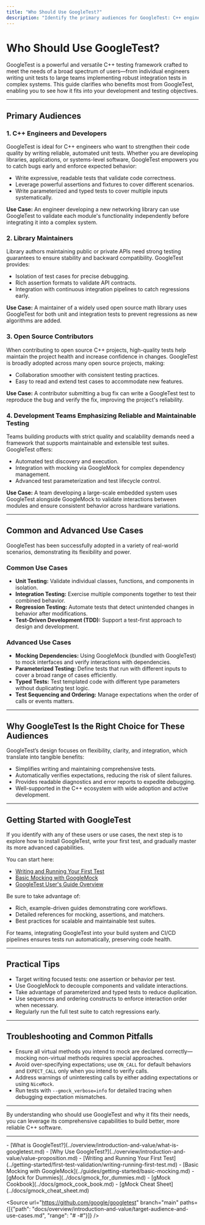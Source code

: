 ```yaml
---
title: "Who Should Use GoogleTest?"
description: "Identify the primary audiences for GoogleTest: C++ engineers, library maintainers, open source contributors, and teams needing reliable, maintainable unit and integration tests. Review common and advanced use cases adopted by industry and open source projects."
---
```


# Who Should Use GoogleTest?

GoogleTest is a powerful and versatile C++ testing framework crafted to meet the needs of a broad spectrum of users—from individual engineers writing unit tests to large teams implementing robust integration tests in complex systems. This guide clarifies who benefits most from GoogleTest, enabling you to see how it fits into your development and testing objectives.

---

## Primary Audiences

### 1. C++ Engineers and Developers

GoogleTest is ideal for C++ engineers who want to strengthen their code quality by writing reliable, automated unit tests. Whether you are developing libraries, applications, or systems-level software, GoogleTest empowers you to catch bugs early and enforce expected behavior:

- Write expressive, readable tests that validate code correctness.
- Leverage powerful assertions and fixtures to cover different scenarios.
- Write parameterized and typed tests to cover multiple inputs systematically.

**Use Case:** An engineer developing a new networking library can use GoogleTest to validate each module's functionality independently before integrating it into a complex system.

### 2. Library Maintainers

Library authors maintaining public or private APIs need strong testing guarantees to ensure stability and backward compatibility. GoogleTest provides:

- Isolation of test cases for precise debugging.
- Rich assertion formats to validate API contracts.
- Integration with continuous integration pipelines to catch regressions early.

**Use Case:** A maintainer of a widely used open source math library uses GoogleTest for both unit and integration tests to prevent regressions as new algorithms are added.

### 3. Open Source Contributors

When contributing to open source C++ projects, high-quality tests help maintain the project health and increase confidence in changes. GoogleTest is broadly adopted across many open source projects, making:

- Collaboration smoother with consistent testing practices.
- Easy to read and extend test cases to accommodate new features.

**Use Case:** A contributor submitting a bug fix can write a GoogleTest test to reproduce the bug and verify the fix, improving the project's reliability.

### 4. Development Teams Emphasizing Reliable and Maintainable Testing

Teams building products with strict quality and scalability demands need a framework that supports maintainable and extensible test suites. GoogleTest offers:

- Automated test discovery and execution.
- Integration with mocking via GoogleMock for complex dependency management.
- Advanced test parameterization and test lifecycle control.

**Use Case:** A team developing a large-scale embedded system uses GoogleTest alongside GoogleMock to validate interactions between modules and ensure consistent behavior across hardware variations.

---

## Common and Advanced Use Cases

GoogleTest has been successfully adopted in a variety of real-world scenarios, demonstrating its flexibility and power.

### Common Use Cases

- **Unit Testing:** Validate individual classes, functions, and components in isolation.
- **Integration Testing:** Exercise multiple components together to test their combined behavior.
- **Regression Testing:** Automate tests that detect unintended changes in behavior after modifications.
- **Test-Driven Development (TDD):** Support a test-first approach to design and development.

### Advanced Use Cases

- **Mocking Dependencies:** Using GoogleMock (bundled with GoogleTest) to mock interfaces and verify interactions with dependencies.
- **Parameterized Testing:** Define tests that run with different inputs to cover a broad range of cases efficiently.
- **Typed Tests:** Test templated code with different type parameters without duplicating test logic.
- **Test Sequencing and Ordering:** Manage expectations when the order of calls or events matters.

---

## Why GoogleTest Is the Right Choice for These Audiences

GoogleTest’s design focuses on flexibility, clarity, and integration, which translate into tangible benefits:

- Simplifies writing and maintaining comprehensive tests.
- Automatically verifies expectations, reducing the risk of silent failures.
- Provides readable diagnostics and error reports to expedite debugging.
- Well-supported in the C++ ecosystem with wide adoption and active development.

---

## Getting Started with GoogleTest

If you identify with any of these users or use cases, the next step is to explore how to install GoogleTest, write your first test, and gradually master its more advanced capabilities.

You can start here:

- [Writing and Running Your First Test](https://google.github.io/googletest/primer.html)
- [Basic Mocking with GoogleMock](https://google.github.io/googletest/gmock_for_dummies.html)
- [GoogleTest User's Guide Overview](../overview/introduction-and-value/what-is-googletest)

Be sure to take advantage of:

- Rich, example-driven guides demonstrating core workflows.
- Detailed references for mocking, assertions, and matchers.
- Best practices for scalable and maintainable test suites.

For teams, integrating GoogleTest into your build system and CI/CD pipelines ensures tests run automatically, preserving code health.

---

## Practical Tips

- Target writing focused tests: one assertion or behavior per test.
- Use GoogleMock to decouple components and validate interactions.
- Take advantage of parameterized and typed tests to reduce duplication.
- Use sequences and ordering constructs to enforce interaction order when necessary.
- Regularly run the full test suite to catch regressions early.

---

## Troubleshooting and Common Pitfalls

- Ensure all virtual methods you intend to mock are declared correctly—mocking non-virtual methods requires special approaches.
- Avoid over-specifying expectations; use `ON_CALL` for default behaviors and `EXPECT_CALL` only when you intend to verify calls.
- Address warnings of uninteresting calls by either adding expectations or using `NiceMock`.
- Run tests with `--gmock_verbose=info` for detailed tracing when debugging expectation mismatches.

---

By understanding who should use GoogleTest and why it fits their needs, you can leverage its comprehensive capabilities to build better, more reliable C++ software.

---

<AccordionGroup title="Related Topics">
<Accordion title="GoogleTest Overview & Value Proposition">
- [What is GoogleTest?](../overview/introduction-and-value/what-is-googletest.md)
- [Why Use GoogleTest?](../overview/introduction-and-value/value-proposition.md)
</Accordion>
<Accordion title="Getting Started Guides">
- [Writing and Running Your First Test](../getting-started/first-test-validation/writing-running-first-test.md)
- [Basic Mocking with GoogleMock](../guides/getting-started/basic-mocking.md)
</Accordion>
<Accordion title="Mocking & Testing References">
- [gMock for Dummies](../docs/gmock_for_dummies.md)
- [gMock Cookbook](../docs/gmock_cook_book.md)
- [gMock Cheat Sheet](../docs/gmock_cheat_sheet.md)
</Accordion>
</AccordionGroup>

<Source url="https://github.com/google/googletest" branch="main" paths={[{"path": "docs/overview/introduction-and-value/target-audience-and-use-cases.md", "range": "# -#"}]} />